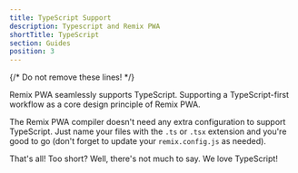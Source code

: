 ```yaml
---
title: TypeScript Support
description: Typescript and Remix PWA
shortTitle: TypeScript
section: Guides
position: 3
---
```

{/* Do not remove these lines! */}

Remix PWA seamlessly supports TypeScript. Supporting a TypeScript-first workflow as a core design principle of Remix PWA.

The Remix PWA compiler doesn't need any extra configuration to support TypeScript. Just name your files with the `.ts` or `.tsx` extension and you're good to go
(don't forget to update your `remix.config.js` as needed).

That's all! Too short? Well, there's not much to say. We love TypeScript!
